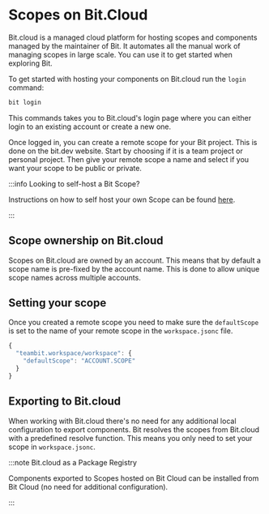 # Scopes on Bit.Cloud

Bit.cloud is a managed cloud platform for hosting scopes and components managed by the maintainer of Bit. It automates all the manual work of managing scopes in large scale. You can use it to get started when exploring Bit.

To get started with hosting your components on Bit.cloud run the `login` command:

```bash
bit login
```

This commands takes you to Bit.cloud's login page where you can either login to an existing account or create a new one.

Once logged in, you can create a remote scope for your Bit project. This is done on the bit.dev website. Start by choosing if it is a team project or personal project. Then give your remote scope a name and select if you want your scope to be public or private.

:::info Looking to self-host a Bit Scope?

Instructions on how to self host your own Scope can be found [here](/docs/scope/running-a-scope-server).

:::

## Scope ownership on Bit.cloud

Scopes on Bit.cloud are owned by an account. This means that by default a scope name is pre-fixed by the account name. This is done to allow unique scope names across multiple accounts.

## Setting your scope

Once you created a remote scope you need to make sure the `defaultScope` is set to the name of your remote scope in the `workspace.jsonc` file.

```javascript
{
  "teambit.workspace/workspace": {
    "defaultScope": "ACCOUNT.SCOPE"
  }
}
```

## Exporting to Bit.cloud

When working with Bit.cloud there's no need for any additional local configuration to export components. Bit resolves the scopes from Bit.cloud with a predefined resolve function. This means you only need to set your scope in `workspace.jsonc`.

<!-- TODO write doc page for resolve function and link at [resolve function]() -->

:::note Bit.cloud as a Package Registry

Components exported to Scopes hosted on Bit Cloud can be installed from Bit Cloud (no need for additional configuration).

:::
